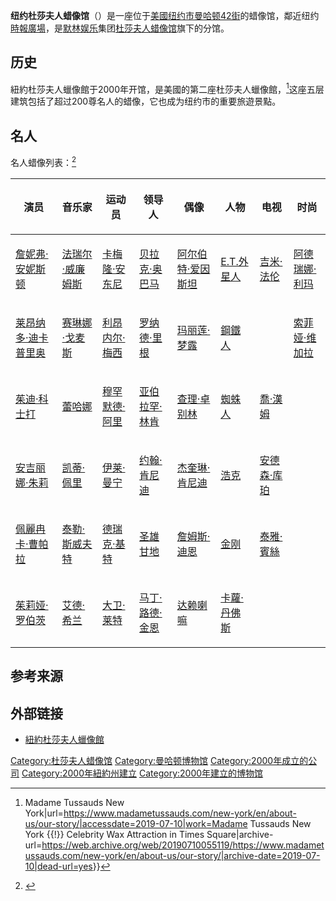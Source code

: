 {{noteTA
|G1=美国漫画
|G2=show
|G3=PresidentsUS
|G4=People
}}
{{Infobox Museum
 |name    = 紐約杜莎夫人蠟像館
 |native_name = {{lang|en|Madame Tussauds New York}}
 |logo =
 |logo_size = 
 |logo_caption =
 |image    = 0480New York City Madame Tussauds crop.jpg
 |image_size= 200
 |caption = 蠟像館入口
 |map_type= USA
 |map_size= <!-- default 220-->
 |map_caption= 在[[美國|美國]]的位置
 |coordinates= {{coord|40|45|23.4|N|73|59|19.8|W|display=title,inline}}
 |former_name    = <!--前身-->
 |established    = {{Start date|2000}}
 |dissolved    = <!--关闭日期-->
 |location    = {{USA}}[[紐約州|紐約州]][[紐約市|紐約市]][[曼哈顿|曼哈顿]][[42街_(曼哈顿)|42街]]
 |type    = [[蠟像館|蠟像館]]
 |accreditation    = <!--委派经营-->
 |collections    = <!--藏品类别-->
 |collection_size    = <!--馆藏规模-->
 |visitors    = <!--参观人数-->
 |founder    = <!--建立者-->
 |director    = 
 |president    = <!--館长-->
 |curator    = <!--策展人-->
 |owner    = [[默林娛樂|默林娛樂]]
 |architect = 
 |publictransit    = <!--公共交通-->
 |website    = {{URL|https://www.madametussauds.com/new-york/}}
}}
'''纽约杜莎夫人蜡像馆'''（{{lang-en|Madame Tussauds New York}}）是一座位于[[美國|美國]][[纽约市|纽约市]][[曼哈顿|曼哈顿]][[42街_(曼哈顿)|42街]]的蜡像馆，鄰近纽约[[時報廣場|時報廣場]]，是[[默林娱乐|默林娱乐]]集团[[杜莎夫人蜡像馆|杜莎夫人蜡像馆]]旗下的分馆。

== 历史 ==
紐約杜莎夫人蠟像館于2000年开馆，是美國的第二座杜莎夫人蠟像館，<ref>{{Cite web|title=About Us {{!}} Madame Tussauds New York|url=https://www.madametussauds.com/new-york/en/about-us/our-story/|accessdate=2019-07-10|work=Madame Tussauds New York {{!}} Celebrity Wax Attraction in Times Square|archive-url=https://web.archive.org/web/20190710055119/https://www.madametussauds.com/new-york/en/about-us/our-story/|archive-date=2019-07-10|dead-url=yes}}</ref>这座五层建筑包括了超过200尊名人的蜡像，它也成为纽约市的重要旅遊景點。

== 名人 ==
名人蜡像列表：<ref>{{cite web|url=https://www.madametussauds.com/NewYork/OurFigures/Default.aspx|title=Famous Wax Figures and icons – Madame Tussauds New York|author=Graphico|work=madametussauds.com|access-date=2016-10-15|archive-date=2015-10-04|archive-url=https://web.archive.org/web/20151004145437/https://www.madametussauds.com/NewYork/OurFigures/Default.aspx|dead-url=no}}</ref>
{| class="wikitable"
! 演员 !! 音乐家 !! 运动员 !! 领导人 !! 偶像 !! 人物 !! 电视 !! 时尚
|-
| [[詹妮弗·安妮斯顿|詹妮弗·安妮斯顿]] || [[法瑞尔·威廉姆斯|法瑞尔·威廉姆斯]] || [[卡梅隆·安东尼|卡梅隆·安东尼]] || [[贝拉克·奥巴马|贝拉克·奥巴马]] || [[阿尔伯特·爱因斯坦|阿尔伯特·爱因斯坦]] || [[E.T.外星人|E.T.外星人]] || [[吉米·法伦|吉米·法伦]] || [[阿德瑞娜·利玛|阿德瑞娜·利玛]]
|-
| [[莱昂纳多·迪卡普里奥|莱昂纳多·迪卡普里奥]] || [[赛琳娜·戈麦斯|赛琳娜·戈麦斯]] || [[利昂内尔·梅西|利昂内尔·梅西]] || [[罗纳德·里根|罗纳德·里根]] || [[玛丽莲·梦露|玛丽莲·梦露]] || [[鋼鐵人|鋼鐵人]] || {{le|迈克尔·斯特拉汉|Michael Strahan}}  || [[索菲娅·维加拉|索菲娅·维加拉]]
|-
| [[茱迪·科士打|茱迪·科士打]] || [[蕾哈娜|蕾哈娜]] || [[穆罕默德·阿里|穆罕默德·阿里]] || [[亚伯拉罕·林肯|亚伯拉罕·林肯]] || [[查理·卓别林|查理·卓别林]] || [[蜘蛛人|蜘蛛人]] || [[喬·漢姆|喬·漢姆]] ||
|-
| [[安吉丽娜·朱莉|安吉丽娜·朱莉]] || [[凯蒂·佩里|凯蒂·佩里]] || [[伊莱·曼宁|伊莱·曼宁]] || [[约翰·肯尼迪|约翰·肯尼迪]] || [[杰奎琳·肯尼迪|杰奎琳·肯尼迪]] || [[浩克|浩克]] || [[安德森·库珀|安德森·库珀]] ||
|-
| [[佩麗冉卡·曹帕拉|佩麗冉卡·曹帕拉]] || [[泰勒·斯威夫特|泰勒·斯威夫特]] || [[德瑞克·基特|德瑞克·基特]] || [[圣雄甘地|圣雄甘地]] ||  [[詹姆斯·迪恩|詹姆斯·迪恩]] || [[金刚_(怪兽)|金刚]] || [[泰雅·賓絲|泰雅·賓絲]] ||
|-
| [[茱莉娅·罗伯茨|茱莉娅·罗伯茨]] || [[艾德·希兰|艾德·希兰]] || [[大卫·莱特|大卫·莱特]] || [[马丁·路德·金恩|马丁·路德·金恩]] || [[达赖喇嘛|达赖喇嘛]] || [[卡蘿·丹佛斯|卡蘿·丹佛斯]] || ||
|}

== 参考来源 ==
{{reflist}}

==外部链接==
* [https://www.madametussauds.com/new-york/en/ 紐約杜莎夫人蠟像館] {{Wayback|url=https://www.madametussauds.com/new-york/en/ |date=20201015002803 }}{{en}}

{{默林娱乐}}
{{Museums in Manhattan}}
{{Authority control}}
[[Category:杜莎夫人蜡像馆|Category:杜莎夫人蜡像馆]]
[[Category:曼哈顿博物馆|Category:曼哈顿博物馆]]
[[Category:2000年成立的公司|Category:2000年成立的公司]]
[[Category:2000年紐約州建立|Category:2000年紐約州建立]]
[[Category:2000年建立的博物馆|Category:2000年建立的博物馆]]